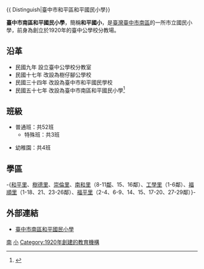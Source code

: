 {{ Distinguish|臺中市和平區和平國民小學}}
{{Infobox School
|name           = 臺中市南區和平國民小學
|other_name     = Taichung Municipal He Ping Elementary School
|image          = 
|motto          = 
|established    = 1920年
|type           = 市立[[國民小學|國民小學]]
|affiliation    = [[臺中市政府教育局|臺中市政府教育局]]
|district       = [[臺中市|臺中市]][[南區_(台中市)|南區]]
|grades         = 小一至小六，特殊班，[[幼稚園|幼稚園]]
|president      = 
|principal      = 郭盈師
|dean           = 
|faculty        = 83
|staff          = 12
|students       = 1525人
|conference     = 
|colors         = 
|mascot         = 
|free_label     = 校地面積
|free_text      = 2.637[[公頃|公頃]]
|magazine       = 
|location       = {{TWN}}[[臺中市|臺中市]][[南區_(台中市)|南區]][[復興路_(台中市區)|復興路]]二段57號
|website        = http://www.hpes.tc.edu.tw
}}

'''臺中市南區和平國民小學'''，簡稱'''和平國小'''，是[[臺灣|臺灣]][[臺中市|臺中市]][[南區_(臺中市)|南區]]的一所市立國民小學，前身為創立於1920年的臺中公學校分教場。

== 沿革 ==
*民國九年 設立臺中公學校分教室
*民國十七年 改設為樹仔腳公學校
*民國三十四年 改設為臺中市和平國民學校
*民國五十七年 改設為臺中市南區和平國民小學<ref>{{Cite web |url=https://sites.google.com/a/mail.hpes.tc.edu.tw/guan-yu-he-ping/home/li-shi-yan-ge |title=臺中市南區和平國民小學–歷史沿革 |accessdate=2016-07-31 |archive-date=2016-10-05 |archive-url=https://web.archive.org/web/20161005193118/https://sites.google.com/a/mail.hpes.tc.edu.tw/guan-yu-he-ping/home/li-shi-yan-ge |dead-url=no }}</ref>

== 班級 ==
*普通班：共52班
**特殊班：共3班

*幼稚園：共4班

== 學區 ==
-{[[和平里|和平里]]、[[樹德里|樹德里]]、[[崇倫里|崇倫里]]、[[南和里|南和里]]（8-11[[鄰|鄰]]、15、16鄰）、[[工學里|工學里]]（1-6鄰）、[[福順里|福順里]]（1-18、21、23-26鄰）、[[福平里|福平里]]（2-4、6-9、14、15、17-20、27-29鄰）}-
== 外部連結 ==
*[http://www.hpes.tc.edu.tw/ 臺中市南區和平國民小學] {{Wayback|url=http://www.hpes.tc.edu.tw/ |date=20141231062141 }}

{{臺中市國民中小學}}

[[Category:臺中市立國民小學|南]]
[[Category:臺中市南區學校|小]]
[[Category:1920年創建的教育機構|Category:1920年創建的教育機構]]